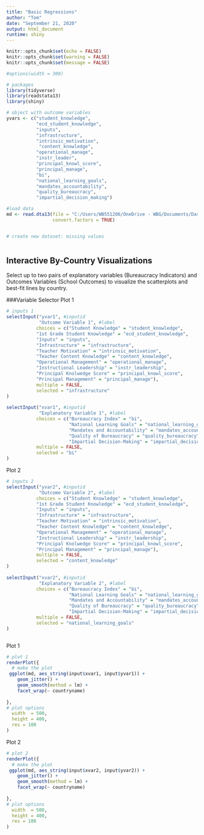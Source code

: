 ```yaml
---
title: "Basic Regressions"
author: "Tom"
date: "September 21, 2020"
output: html_document
runtime: shiny
---
```


```r
knitr::opts_chunk$set(echo = FALSE)
knitr::opts_chunk$set(warning = FALSE)
knitr::opts_chunk$set(message = FALSE)

#options(width = 300)

# packages 
library(tidyverse)
library(readstata13)
library(shiny)

# object with outcome variables 
yvars <- c("student_knowledge",
           "ecd_student_knowledge",
           "inputs",
           "infrastructure",
           "intrinsic_motivation",
            "content_knowledge",
           "operational_manage",
           "instr_leader",
           "principal_knowl_score",
           "principal_manage",
           "bi",
           "national_learning_goals",
           "mandates_accountability",
           "quality_bureaucracy",
           "impartial_decision_making")

#load data 
md <- read.dta13(file = "C:/Users/WB551206/OneDrive - WBG/Documents/Dashboard/global-edu-dashboard/baseline/DataSets/final/merge_district_tdist.dta",
                 convert.factors = TRUE) 


# create new dataset: missing values 



```





## Interactive By-Country Visualizations
Select up to two pairs of explanatory variables (Bureaucracy Indicators) and Outcomes Variables (School Outcomes) to visualize the scatterplots and best-fit lines by country.

###Variable Selector
Plot 1
```r


# inputs 1
selectInput("yvar1", #inputid
            "Outcome Variable 1", #label
           choices = c("Student Knowledge" = "student_knowledge",
           "1st Grade Student Knowledge" = "ecd_student_knowledge",
           "Inputs" = "inputs",
           "Infrastructure" = "infrastructure",
           "Teacher Motivation" = "intrinsic_motivation",
           "Teacher Content Knowledge" = "content_knowledge",
           "Operational Management" = "operational_manage",
           "Instructional Leadership" = "instr_leadership",
           "Principal Knolwedge Score" = "principal_knowl_score",
           "Principal Management" = "principal_manage"),
           multiple = FALSE,
           selected = "infrastructure"
)
           
selectInput("xvar1", #inputid
            "Explanatory Variable 1", #label
           choices = c("Bureaucracy Index" = "bi",
                       "National Learning Goals" = "national_learning_goals",
                       "Mandates and Accountability" = "mandates_accountability",
                       "Quality of Bureaucracy" = "quality_bureaucracy",
                       "Impartial Decision-Making" = "impartial_decision_making"),
           multiple = FALSE,
           selected = "bi"
)
```



Plot 2
```r
# inputs 2
selectInput("yvar2", #inputid
            "Outcome Variable 2", #label
           choices = c("Student Knowledge" = "student_knowledge",
           "1st Grade Student Knowledge" = "ecd_student_knowledge",
           "Inputs" = "inputs",
           "Infrastructure" = "infrastructure",
           "Teacher Motivation" = "intrinsic_motivation",
           "Teacher Content Knowledge" = "content_knowledge",
           "Operational Management" = "operational_manage",
           "Instructional Leadership" = "instr_leadership",
           "Principal Knolwedge Score" = "principal_knowl_score",
           "Principal Management" = "principal_manage"),
           multiple = FALSE,
           selected = "content_knowledge"
)
           
selectInput("xvar2", #inputid
            "Explanatory Variable 2", #label
           choices = c("Bureaucracy Index" = "bi",
                       "National Learning Goals" = "national_learning_goals",
                       "Mandates and Accountability" = "mandates_accountability",
                       "Quality of Bureaucracy" = "quality_bureaucracy",
                       "Impartial Decision-Making" = "impartial_decision_making"),
           multiple = FALSE,
           selected = "national_learning_goals"
)



```


Plot 1
```r

# plot 1
renderPlot({
  # make the plot 
 ggplot(md, aes_string(input$xvar1, input$yvar1)) +
    geom_jitter() +
    geom_smooth(method = lm) +
    facet_wrap(~ countryname)
  
},
# plot options
  width  = 500,
  height = 400,
  res = 100
)


```

Plot 2

```r



# plot 2         
renderPlot({
  # make the plot 
 ggplot(md, aes_string(input$xvar2, input$yvar2)) +
    geom_jitter() +
    geom_smooth(method = lm) +
    facet_wrap(~ countryname)
  
},
# plot options
  width  = 500,
  height = 400,
  res = 100
)



```
 